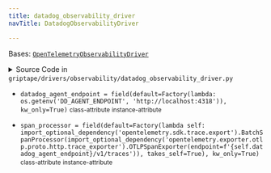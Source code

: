 ```yaml
---
title: datadog_observability_driver
navTitle: DatadogObservabilityDriver

---
```


<span id="griptape.drivers.observability.datadog_observability_driver.DatadogObservabilityDriver"></span>

Bases:
 [`OpenTelemetryObservabilityDriver`](open_telemetry_observability_driver.mdx#griptape.drivers.observability.open_telemetry_observability_driver.OpenTelemetryObservabilityDriver "OpenTelemetryObservabilityDriver (griptape.drivers.observability.open_telemetry_observability_driver.OpenTelemetryObservabilityDriver)")

<details><summary>Source Code in <code>griptape&#47;drivers&#47;observability&#47;datadog_observability_driver.py</code></summary>

```python
@define
class DatadogObservabilityDriver(OpenTelemetryObservabilityDriver):
    datadog_agent_endpoint: str = field(
        default=Factory(lambda: os.getenv("DD_AGENT_ENDPOINT", "http://localhost:4318")), kw_only=True
    )
    span_processor: SpanProcessor = field(
        default=Factory(
            lambda self: import_optional_dependency("opentelemetry.sdk.trace.export").BatchSpanProcessor(
                import_optional_dependency("opentelemetry.exporter.otlp.proto.http.trace_exporter").OTLPSpanExporter(
                    endpoint=f"{self.datadog_agent_endpoint}/v1/traces"
                )
            ),
            takes_self=True,
        ),
        kw_only=True,
    )
```

</details>

-   `datadog_agent_endpoint = field(default=Factory(lambda: os.getenv('DD_AGENT_ENDPOINT', 'http://localhost:4318')), kw_only=True)` <small>class-attribute</small> <small>instance-attribute</small>  <span id="griptape.drivers.observability.datadog_observability_driver.DatadogObservabilityDriver.datadog_agent_endpoint"></span> 

-   `span_processor = field(default=Factory(lambda self: import_optional_dependency('opentelemetry.sdk.trace.export').BatchSpanProcessor(import_optional_dependency('opentelemetry.exporter.otlp.proto.http.trace_exporter').OTLPSpanExporter(endpoint=f'{self.datadog_agent_endpoint}/v1/traces')), takes_self=True), kw_only=True)` <small>class-attribute</small> <small>instance-attribute</small>  <span id="griptape.drivers.observability.datadog_observability_driver.DatadogObservabilityDriver.span_processor"></span> 
